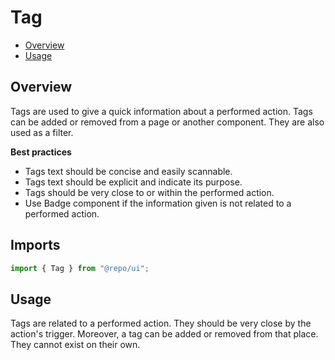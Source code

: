 

<Meta of={TagStories} />

# Tag

- [Overview](#overview)
- [Usage](#usage)

## Overview

Tags are used to give a quick information about a performed action. Tags can be added or removed from a page or another
component. They are also used as a filter.

**Best practices**

- Tags text should be concise and easily scannable.
- Tags text should be explicit and indicate its purpose.
- Tags should be very close to or within the performed action.
- Use Badge component if the information given is not related to a performed action.

## Imports

```js
import { Tag } from "@repo/ui";
```

## Usage

Tags are related to a performed action. They should be very close by the action's trigger. Moreover, a tag can be added or removed from that place. They cannot exist on their own.
